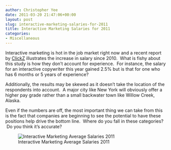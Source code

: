 ```yaml
---
author: Christopher Yee
date: 2011-03-20 21:47:06+00:00
layout: post
slug: interactive-marketing-salaries-for-2011
title: Interactive Marketing Salaries for 2011
categories:
- Miscellaneous
---
```


Interactive marketing is hot in the job market right now and a recent report by [ClickZ](http://www.clickz.com/clickz/news/2028836/interactive-marketing-salaries-steady-increase) illustrates the increase in salary since 2010.  What is fishy about this study is how they don't account for experience.  For instance, the salary for an interactive copywriter this year gained 2.5% but is that for one who has 6 months or 5 years of experience?

Additionally, the results may be skewed as it doesn't take the location of the respondents into account.  A major city like New York will obviously offer a higher pay grade rather than a small backwater town like Willow Creek, Alaska.



Even if the numbers are off, the most important thing we can take from this is the fact that companies are beginning to see the potential to have these positions help drive the bottom line.  Where do you fall in these categories?  Do you think it's accurate?

![Interactive Marketing Average Salaries 2011](/images/interactive-marketing-average-salaries.jpg)
